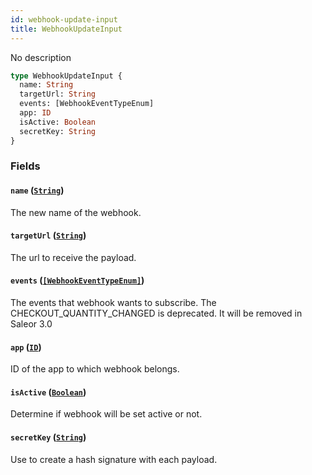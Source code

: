 ```yaml
---
id: webhook-update-input
title: WebhookUpdateInput
---
```


No description

```graphql
type WebhookUpdateInput {
  name: String
  targetUrl: String
  events: [WebhookEventTypeEnum]
  app: ID
  isActive: Boolean
  secretKey: String
}
```

### Fields

#### `name` ([`String`](/api-reference/scalars/string.mdx))

The new name of the webhook.

#### `targetUrl` ([`String`](/api-reference/scalars/string.mdx))

The url to receive the payload.

#### `events` ([`[WebhookEventTypeEnum]`](/api-reference/enums/webhook-event-type-enum.mdx))

The events that webhook wants to subscribe. The CHECKOUT_QUANTITY_CHANGED is deprecated. It will be removed in Saleor 3.0

#### `app` ([`ID`](/api-reference/scalars/id.mdx))

ID of the app to which webhook belongs.

#### `isActive` ([`Boolean`](/api-reference/scalars/boolean.mdx))

Determine if webhook will be set active or not.

#### `secretKey` ([`String`](/api-reference/scalars/string.mdx))

Use to create a hash signature with each payload.
